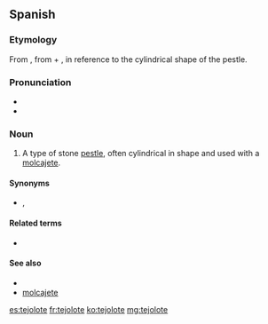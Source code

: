 ==Spanish==

===Etymology===
From {{etyl|nci|es}} {{term|texolotl|texōlōtl|lang=nci|grinding stone, pestle}}, from {{term|teci||to grind maize|lang=nci}} + {{term|olotl|ōlōtl|lang=nci|corncob}}, in reference to the cylindrical shape of the pestle.

===Pronunciation===
* {{IPA|/te.xo.ˈlo.te/|lang=es}}
* {{rhymes|ote|lang=es}}

===Noun===
{{es-noun|m}}

# {{context|Mexico|lang=es}} A type of stone [[pestle]], often cylindrical in shape and used with a [[molcajete]].

====Synonyms====
* {{sense|stone pestle of a molcajete}} {{l|es|mano|g=f}}, {{l|es|pilón|g=m}}

====Related terms====
* {{l|es|olote}}

====See also====
* {{l|es|metate}}
* [[molcajete]]

[[es:tejolote]]
[[fr:tejolote]]
[[ko:tejolote]]
[[mg:tejolote]]